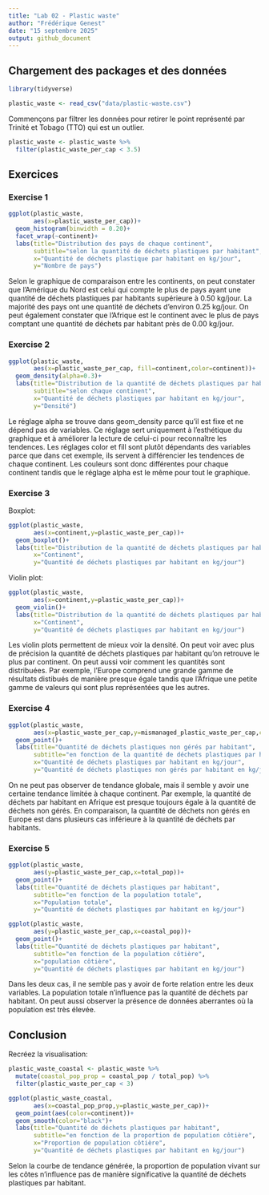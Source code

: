 ```yaml
---
title: "Lab 02 - Plastic waste"
author: "Frédérique Genest"
date: "15 septembre 2025"
output: github_document
---
```


## Chargement des packages et des données

```r
library(tidyverse) 
```

```r
plastic_waste <- read_csv("data/plastic-waste.csv")
```

Commençons par filtrer les données pour retirer le point représenté par Trinité et Tobago (TTO) qui est un outlier.

```r
plastic_waste <- plastic_waste %>%
  filter(plastic_waste_per_cap < 3.5)
```


## Exercices

### Exercise 1

```r
ggplot(plastic_waste,
       aes(x=plastic_waste_per_cap))+
  geom_histogram(binwidth = 0.20)+
  facet_wrap(~continent)+
  labs(title="Distribution des pays de chaque continent",
       subtitle="selon la quantité de déchets plastiques par habitant",
       x="Quantité de déchets plastique par habitant en kg/jour",
       y="Nombre de pays")

```

Selon le graphique de comparaison entre les continents, on peut constater que l'Amérique du Nord est celui qui compte le plus de pays ayant une quantité de déchets plastiques par habitants supérieure à 0.50 kg/jour. La majorité des pays ont une quantité de déchets d'environ 0.25 kg/jour. On peut également constater que l'Afrique est le continent avec le plus de pays comptant une quantité de déchets par habitant près de 0.00 kg/jour.

### Exercise 2

```r
ggplot(plastic_waste,
       aes(x=plastic_waste_per_cap, fill=continent,color=continent))+
  geom_density(alpha=0.3)+
  labs(title="Distribution de la quantité de déchets plastiques par habitant",
       subtitle="selon chaque continent",
       x="Quantité de déchets plastiques par habitant en kg/jour",
       y="Densité")
```

Le réglage alpha se trouve dans geom_density parce qu'il est fixe et ne dépend pas de variables. Ce réglage sert uniquement à l'esthétique du graphique et à améliorer la lecture de celui-ci pour reconnaître les tendences. Les réglages color et fill sont plutôt dépendants des variables parce que dans cet exemple, ils servent à différencier les tendences de chaque continent. Les couleurs sont donc différentes pour chaque continent tandis que le réglage alpha est le même pour tout le graphique.

### Exercise 3

Boxplot:

```r
ggplot(plastic_waste,
       aes(x=continent,y=plastic_waste_per_cap))+
  geom_boxplot()+
  labs(title="Distribution de la quantité de déchets plastiques par habitant selon chaque continent",
       x="Continent",
       y="Quantité de déchets plastiques par habitant en kg/jour")
```

Violin plot:

```r
ggplot(plastic_waste,
       aes(x=continent,y=plastic_waste_per_cap))+
  geom_violin()+
  labs(title="Distribution de la quantité de déchets plastiques par habitant selon chaque continent",
       x="Continent",
       y="Quantité de déchets plastiques par habitant en kg/jour")
```

Les violin plots permettent de mieux voir la densité. On peut voir avec plus de précision la quantité de déchets plastiques par habitant qu'on retrouve le plus par continent. On peut aussi voir comment les quantités sont distribuées. Par exemple, l'Europe comprend une grande gamme de résultats distibués de manière presque égale tandis que l'Afrique une petite gamme de valeurs qui sont plus représentées que les autres.


### Exercise 4


```r
ggplot(plastic_waste,
       aes(x=plastic_waste_per_cap,y=mismanaged_plastic_waste_per_cap,color=continent))+
  geom_point()+
  labs(title="Quantité de déchets plastiques non gérés par habitant",
       subtitle="en fonction de la quantité de déchets plastiques par habitant",
       x="Quantité de déchets plastiques par habitant en kg/jour",
       y="Quantité de déchets plastiques non gérés par habitant en kg/jour")


```

On ne peut pas observer de tendance globale, mais il semble y avoir une certaine tendance limitée à chaque continent. Par exemple, la quantité de déchets par habitant en Afrique est presque toujours égale à la quantité de déchets non gérés. En comparaison, la quantité de déchets non gérés en Europe est dans plusieurs cas inférieure à la quantité de déchets par habitants.

### Exercise 5


```r
ggplot(plastic_waste,
       aes(y=plastic_waste_per_cap,x=total_pop))+
  geom_point()+
  labs(title="Quantité de déchets plastiques par habitant",
       subtitle="en fonction de la population totale",
       x="Population totale",
       y="Quantité de déchets plastiques par habitant en kg/jour")
```

```r
ggplot(plastic_waste,
       aes(y=plastic_waste_per_cap,x=coastal_pop))+
  geom_point()+
  labs(title="Quantité de déchets plastiques par habitant",
       subtitle="en fonction de la population côtière",
       x="population côtière",
       y="Quantité de déchets plastiques par habitant en kg/jour")
```

Dans les deux cas, il ne semble pas y avoir de forte relation entre les deux variables. La population totale n'influence pas la quantité de déchets par habitant. On peut aussi observer la présence de données aberrantes où la population est très élevée. 

## Conclusion

Recréez la visualisation:

```r
plastic_waste_coastal <- plastic_waste %>% 
  mutate(coastal_pop_prop = coastal_pop / total_pop) %>%
  filter(plastic_waste_per_cap < 3)
```

```r
ggplot(plastic_waste_coastal,
       aes(x=coastal_pop_prop,y=plastic_waste_per_cap))+
  geom_point(aes(color=continent))+
  geom_smooth(color="black")+
  labs(title="Quantité de déchets plastiques par habitant", 
       subtitle="en fonction de la proportion de population côtière",
       x="Proportion de population côtière",
       y="Quantité de déchets plastiques par habitant en kg/jour")
```

Selon la courbe de tendance générée, la proportion de population vivant sur les côtes n'influence pas de manière significative la quantité de déchets plastiques par habitant.
